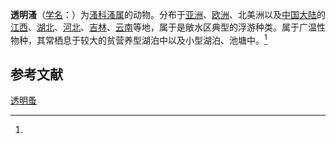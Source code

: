 {{Speciesbox
| name = 透明蚤
| status = 
| status_system = 
| image = 
| genus = Daphnia
| species = hyalina
| authority = (Leydig, 1860)<ref name='id12303'>{{cite web| url =http://www.bioinfo.cn/db05/BjdwSpecies.php?action=view&id=12303| title =透明溞| work =《中国动物物种编目数据库》| publisher =中国科学院微生物研究所| author =中国科学院动物研究所| accessdate =2009-04-28| deadurl =yes| archiveurl =https://web.archive.org/web/20160305110104/http://www.bioinfo.cn/db05/BjdwSpecies.php?action=view&id=12303| archivedate =2016-03-05}}</ref>
}}

'''透明溞'''（[[学名|学名]]：{{lang|la|''Daphnia hyalina''}}）为[[溞科|溞科]][[溞属|溞属]]的动物。分布于[[亚洲|亚洲]]、[[欧洲|欧洲]]、北美洲以及[[中国大陆|中国大陆]]的[[江西|江西]]、[[湖北|湖北]]、[[河北|河北]]、[[吉林|吉林]]、[[云南|云南]]等地，属于是敞水区典型的浮游种类。属于广温性物种，其常栖息于较大的贫营养型湖泊中以及小型湖泊、池塘中。<ref name='id12303'/>

== 参考文献 ==
{{reflist}}

{{Wikispecies|Daphnia hyalina}}
{{Taxonbar|from=Q659474}}

[[Category:溞属|透明蚤]]


{{节肢动物小作品}}